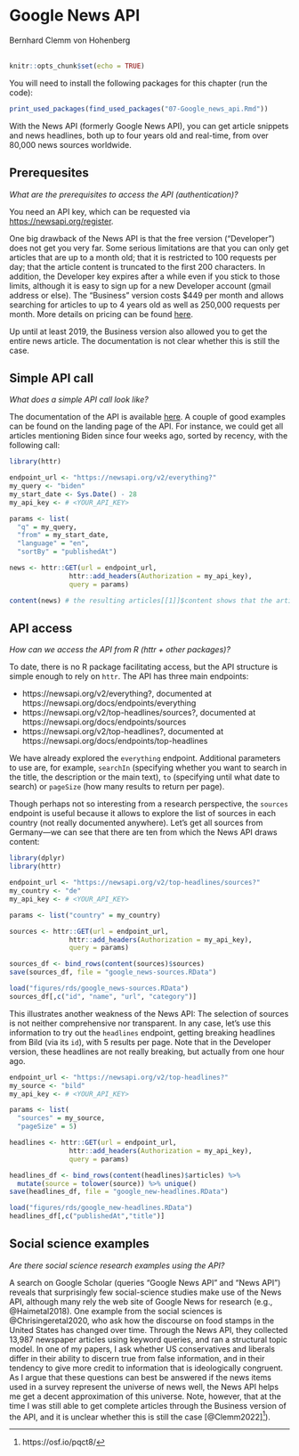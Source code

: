 # Google News API
<chauthors>Bernhard Clemm von Hohenberg</chauthors>
<br><br>

```r
knitr::opts_chunk$set(echo = TRUE)
```

You will need to install the following packages for this chapter (run the code):

```r
print_used_packages(find_used_packages("07-Google_news_api.Rmd"))
```

With the News API (formerly Google News API), you can get article snippets and news headlines, both up to four years old and real-time, from over 80,000 news sources worldwide. 

## Prerequesites
*What are the prerequisites to access the API (authentication)? *

You need an API key, which can be requested via [https://newsapi.org/register](https://newsapi.org/register).

One big drawback of the News API is that the free version ("Developer") does not get you very far. Some serious limitations are that you can only get articles that are up to a month old; that it is restricted to 100 requests per day; that the article content is truncated to the first 200 characters. In addition, the Developer key expires after a while even if you stick to those limits, although it is easy to sign up for a new Developer account (gmail address or else). The "Business" version costs $449 per month and allows searching for articles to up to 4 years old as well as 250,000 requests per month. More details on pricing can be found [here](https://newsapi.org/pricing). 

Up until at least 2019, the Business version also allowed you to get the entire news article. The documentation is not clear whether this is still the case.

## Simple API call
*What does a simple API call look like?*

The documentation of the API is available [here](https://newsapi.org/docs). A couple of good examples can be found on the landing page of the API. For instance, we could get all articles mentioning Biden since four weeks ago, sorted by recency, with the following call:

```r

library(httr)

endpoint_url <- "https://newsapi.org/v2/everything?"
my_query <- "biden"
my_start_date <- Sys.Date() - 28
my_api_key <- # <YOUR_API_KEY>

params <- list(
  "q" = my_query,
  "from" = my_start_date,
  "language" = "en",
  "sortBy" = "publishedAt")

news <- httr::GET(url = endpoint_url, 
               httr::add_headers(Authorization = my_api_key),
               query = params)

content(news) # the resulting articles[[1]]$content shows that the article content is truncated
```

## API access
*How can we access the API from R (httr + other packages)?* 

To date, there is no R package facilitating access, but the API structure is simple enough to rely on `httr`. The API has three main endpoints: 

- https://newsapi.org/v2/everything?, documented at https://newsapi.org/docs/endpoints/everything
- https://newsapi.org/v2/top-headlines/sources?, documented at https://newsapi.org/docs/endpoints/sources
- https://newsapi.org/v2/top-headlines?, documented at https://newsapi.org/docs/endpoints/top-headlines

We have already explored the `everything` endpoint. Additional parameters to use are, for example, `searchIn` (specifying whether you want to search in the title, the description or the main text), `to` (specifying until what date to search) or `pageSize` (how many results to return per page). 

Though perhaps not so interesting from a research perspective, the `sources` endpoint is useful because it allows to explore the list of sources in each country (not really documented anywhere). Let's get all sources from Germany---we can see that there are ten from which the News API draws content:

```r

library(dplyr)
library(httr)

endpoint_url <- "https://newsapi.org/v2/top-headlines/sources?"
my_country <- "de"
my_api_key <- # <YOUR_API_KEY>

params <- list("country" = my_country)

sources <- httr::GET(url = endpoint_url, 
               httr::add_headers(Authorization = my_api_key),
               query = params)

sources_df <- bind_rows(content(sources)$sources)
save(sources_df, file = "google_news-sources.RData")

```

```r
load("figures/rds/google_news-sources.RData")
sources_df[,c("id", "name", "url", "category")]
```

This illustrates another weakness of the News API: The selection of sources is not neither comprehensive nor transparent. In any case, let's use this information to try out the `headlines` endpoint, getting breaking headlines from Bild (via its `id`), with 5 results per page. Note that in the Developer version, these headlines are not really breaking, but actually from one hour ago.

```r

endpoint_url <- "https://newsapi.org/v2/top-headlines?"
my_source <- "bild"
my_api_key <- # <YOUR_API_KEY>

params <- list(
  "sources" = my_source,
  "pageSize" = 5)

headlines <- httr::GET(url = endpoint_url, 
               httr::add_headers(Authorization = my_api_key),
               query = params)

headlines_df <- bind_rows(content(headlines)$articles) %>% 
  mutate(source = tolower(source)) %>% unique()
save(headlines_df, file = "google_new-headlines.RData")

```

```r
load("figures/rds/google_new-headlines.RData")
headlines_df[,c("publishedAt","title")]
```

## Social science examples
*Are there social science research examples using the API?*

A search on Google Scholar (queries "Google News API" and "News API") reveals that surprisingly few social-science studies make use of the News API, although many rely the web site of Google News for research (e.g., @Haimetal2018). One example from the social sciences is @Chrisingeretal2020, who ask how the discourse on food stamps in the United States has changed over time. Through the News API, they collected 13,987 newspaper articles using keyword queries, and ran a structural topic model. In one of my papers, I ask whether US conservatives and liberals differ in their ability to discern true from false information, and in their tendency to give more credit to information that is ideologically congruent. As I argue that these questions can best be answered if the news items used in a survey represent the universe of news well, the News API helps me get a decent approximation of this universe. Note, however, that at the time I was still able to get complete articles through the Business version of the API, and it is unclear whether this is still the case [@Clemm2022]^[https://osf.io/pqct8/]). 

